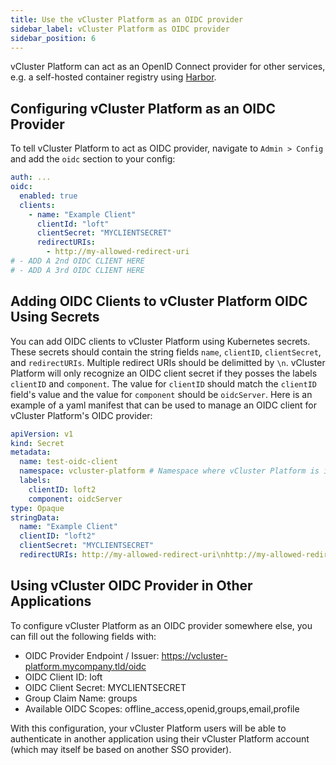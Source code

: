 ```yaml
---
title: Use the vCluster Platform as an OIDC provider
sidebar_label: vCluster Platform as OIDC provider
sidebar_position: 6
---
```


vCluster Platform can act as an OpenID Connect provider for other services, e.g. a self-hosted container registry using [Harbor](https://goharbor.io).

## Configuring vCluster Platform as an OIDC Provider

To tell vCluster Platform to act as OIDC provider, navigate to `Admin > Config` and add the `oidc` section to your config:

```yaml {2-9}
auth: ...
oidc:
  enabled: true
  clients:
    - name: "Example Client"
      clientId: "loft"
      clientSecret: "MYCLIENTSECRET"
      redirectURIs:
        - http://my-allowed-redirect-uri
# - ADD A 2nd OIDC CLIENT HERE
# - ADD A 3rd OIDC CLIENT HERE
```

## Adding OIDC Clients to vCluster Platform OIDC Using Secrets

You can add OIDC clients to vCluster Platform using Kubernetes secrets. These secrets should contain the string fields `name`, `clientID`, `clientSecret`, and `redirectURIs`. Multiple redirect URIs should be delimitted by `\n`. vCluster Platform will only recognize an OIDC client secret if they posses the labels `clientID` and `component`. The value for `clientID` should match the `clientID` field's value and the value for `component` should be `oidcServer`. Here is an example of a yaml manifest that can be used to manage an OIDC client for vCluster Platform's OIDC provider:

```yaml
apiVersion: v1
kind: Secret
metadata:
  name: test-oidc-client
  namespace: vcluster-platform # Namespace where vCluster Platform is installed
  labels:
    clientID: loft2
    component: oidcServer
type: Opaque
stringData:
  name: "Example Client"
  clientID: "loft2"
  clientSecret: "MYCLIENTSECRET"
  redirectURIs: http://my-allowed-redirect-uri\nhttp://my-allowed-redirect-uri2 # delimit multiple uris with newlines
```

## Using vCluster OIDC Provider in Other Applications

To configure vCluster Platform as an OIDC provider somewhere else, you can fill out the following fields with:

- OIDC Provider Endpoint / Issuer: https://vcluster-platform.mycompany.tld/oidc
- OIDC Client ID: loft
- OIDC Client Secret: MYCLIENTSECRET
- Group Claim Name: groups
- Available OIDC Scopes: offline_access,openid,groups,email,profile

With this configuration, your vCluster Platform users will be able to authenticate in another application using their vCluster Platform account (which may itself be based on another SSO provider).
